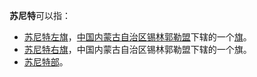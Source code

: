 '''苏尼特'''可以指：
* [[苏尼特左旗|苏尼特左旗]]，[[中国|中国]][[内蒙古自治区|内蒙古自治区]][[锡林郭勒盟|锡林郭勒盟]]下辖的一个[[旗|旗]]。
* [[苏尼特右旗|苏尼特右旗]]，中国内蒙古自治区锡林郭勒盟下辖的一个旗。
* [[苏尼特部|苏尼特部]]。
{{disambig|Cat=三字中国地名消歧义}}